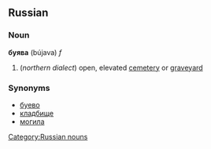 ==Russian==
[[Category:Russian nouns]]
===Noun===
'''буява''' (bújava) ''f''

# (''northern dialect'') open, elevated [[cemetery]] or [[graveyard]]

===Synonyms===
*[[буево]]
*[[кладбище]]
*[[могила]]